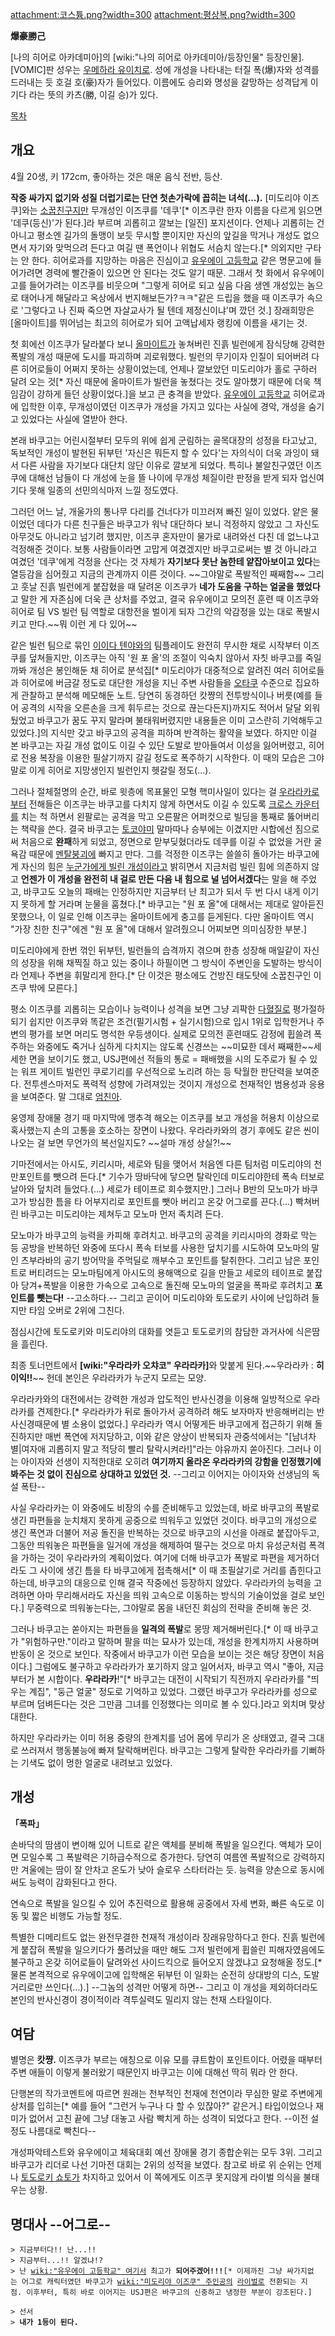 attachment:코스튬.png?width=300 attachment:평상복.png?width=300

'''爆豪勝己'''

[나의 히어로 아카데미아]의 [wiki:"나의 히어로 아카데미아/등장인물" 등장인물]. [VOMIC]판 성우는 [[우메하라 유이치로]].
성에 개성을 나타내는 터질 폭(爆)자와 성격를 드러내는 듯 호걸 호(豪)자가 들어있다. 이름에도 승리와 명성을 갈망하는 성격답게 이기다 라는 뜻의 카츠(勝, 이길 승)가 있다.

[[목차]]
== 개요 ==
4월 20생, 키 172cm, 좋아하는 것은 매운 음식 전반, 등산.

'''작중 싸가지 없기와 성질 더럽기로는 단연 첫손가락에 꼽히는 녀석(…).''' [미도리야 이즈쿠]와는 [[소꿉친구]]지만 무개성인 이즈쿠를 '데쿠'[* 이즈쿠란 한자 이름을 다르게 읽으면 '데쿠(등신)'가 된다.]라 부르며 괴롭히고 깔보는 [일진] 포지션이다. 언제나 괴롭히는 건 아니고 평소엔 길가의 돌맹이 보듯 무시할 뿐이지만 자신의 앞길을 막거나 개성도 없으면서 자기와 맞먹으려 든다고 여길 땐 폭언이나 위협도 서슴치 않는다.[* 의외지만 구타는 안 한다. 히어로과를 지망하는 마음은 진심이고 [[유우에이 고등학교]] 같은 명문고에 들어가려면 경력에 빨간줄이 있으면 안 된다는 것도 알기 때문. 그래서 첫 화에서 유우에이고를 들어가려는 이즈쿠를 비웃으며 "그렇게 히어로 되고 싶음 다음 생엔 개성있는 놈으로 태어나게 해달라고 옥상에서 번지해보든가?ㅋㅋ"같은 드립을 했을 때 이즈쿠가 속으로 '그렇다고 나 진짜 죽으면 자살교사가 될 텐데 제정신이냐'며 깠던 것.] 장래희망은 [올마이트]를 뛰어넘는 최고의 히어로가 되어 고액납세자 랭킹에 이름을 새기는 것.

첫 회에선 이즈쿠가 달라붙다 보니 [[올마이트]]가 놓쳐버린 진흙 빌런에게 잠식당해 강력한 폭발의 개성 때문에 도시를 파괴하며 괴로워했다. 빌런의 무기이자 인질이 되어버려 다른 히어로들이 어쩌지 못하는 상황이었는데, 언제나 깔보았던 미도리야가 홀로 구하러 달려 오는 것[* 자신 때문에 올마이트가 빌런을 놓쳤다는 것도 알아챘기 때문에 더욱 책임감이 강하게 들던 상황이었다.]을 보고 큰 충격을 받았다. [[유우에이 고등학교]] 히어로과에 입학한 이후, 무개성이였던 이즈쿠가 개성을 가지고 있다는 사실에 경악, 개성을 숨기고 있었다는 사실에 열받아 한다.

본래 바쿠고는 어린시절부터 모두의 위에 쉽게 군림하는 골목대장의 성정을 타고났고, 독보적인 개성이 발현된 뒤부턴 '자신은 뭐든지 할 수 있다'는 자의식이 더욱 과잉이 돼서 다른 사람을 자기보다 대단치 않단 이유로 깔보게 되었다. 특히나 불알친구였던 이즈쿠에 대해선 남들이 다 개성에 눈을 뜰 나이에 무개성 체질이란 판정을 받게 되자 업신여기다 못해 일종의 선민의식마저 느낄 정도였다.

그러던 어느 날, 개울가의 통나무 다리를 건너다가 미끄러져 빠진 일이 있었다. 얕은 물이었던 데다가 다른 친구들은 바쿠고가 워낙 대단하다 보니 걱정하지 않았고 그 자신도 아무것도 아니라고 넘기려 했지만, 이즈쿠 혼자만이 물가로 내려와선 다친 데 없느냐고 걱정해준 것이다. 보통 사람들이라면 고맙게 여겼겠지만 바쿠고로써는 별 것 아니라고 여겼던 '데쿠'에게 걱정을 산다는 것 자체가 '''자기보다 못난 놈한테 얕잡아보이고 있다'''는 열등감을 심어줬고 지금의 관계까지 이른 것이다. ~~그야말로 폭발적인 째째함~~ 그리고 훗날 진흙 빌런에게 붙잡혔을 때 달려온 이즈쿠가 '''네가 도움을 구하는 얼굴을 했었다'''고 말한 게 자존심에 더욱 큰 상처를 주었고, 결국 유우에이고 모의전 훈련 때 이즈쿠와 히어로 팀 VS 빌런 팀 역할로 대항전을 벌이게 되자 그간의 악감정을 있는 대로 폭발시키고 만다.~~뭐 이런 게 다 있어~~

같은 빌런 팀으로 묶인 [[이이다 텐야]]와의 팀플레이도 완전히 무시한 채로 시작부터 이즈쿠를 덮쳐들지만, 이즈쿠는 아직 '원 포 올'의 조절이 익숙치 않아서 자칫 바쿠고를 죽일까봐 개성은 봉인해둔 채 히어로 분석집[* 미도리야가 대중적으로 알려진 여러 히어로들과 히어로에 버금갈 정도로 대단한 개성을 지닌 주변 사람들을 [[오타쿠]] 수준으로 집요하게 관찰하고 분석해 메모해둔 노트. 당연히 동경하던 캇쨩의 전투방식이나 버릇(예를 들어 공격의 시작을 오른손을 크게 휘두르는 것으로 끊는다든지)까지도 적어서 달달 외워뒀었고 바쿠고가 꿈도 꾸지 말라며 불태워버렸지만 내용들은 이미 고스란히 기억해두고 있었다.]의 지식만 갖고 바쿠고의 공격을 피하며 반격하는 활약을 보였다. 하지만 이걸 본 바쿠고는 자길 개성 없이도 이길 수 있단 도발로 받아들여서 이성을 잃어버렸고, 히어로 전용 복장을 이용한 필살기까지 갈길 정도로 폭주하기 시작한다. 이 때의 모습은 그야말로 이게 히어로 지망생인지 빌런인지 헷갈릴 정도(…).

그러나 절체절명의 순간, 바로 윗층에 목표물인 모형 핵미사일이 있다는 걸 [[우라라카 오챠코|우라라카]]로부터 전해들은 이즈쿠는 바쿠고를 다치지 않게 하면서도 이길 수 있도록 [[크로스 카운터]]를 치는 척 하면서 왼팔로는 공격을 막고 오른팔은 어퍼컷으로 빌딩을 통째로 뚫어버리는 책략을 쓴다. 결국 바쿠고는 [[토코야미 후미카게|토코야미]] 말마따나 승부에는 이겼지만 시합에선 짐으로써 처음으로 '''완패'''하게 되었고, 정면으로 맏부딪혔더라도 데쿠를 이길 수 없었을 거란 굴욕감 때문에 [[멘탈붕괴]]에 빠지고 만다. 그를 걱정한 이즈쿠는 쓸쓸히 돌아가는 바쿠고에게 자신의 힘은 [[올마이트|누군가에게 빌린 개성]]이라고 밝히면서 지금처럼 빌린 힘에 의존하지 않고 '''언젠가 이 개성을 완전히 내 걸로 만든 다음 내 힘으로 널 넘어서겠다'''는 말을 해 주었고, 바쿠고도 오늘의 패배는 인정하지만 지금부터 난 최고가 되서 두 번 다시 내게 이기지 못하게 할 거라며 눈물을 훔쳤다.[* 바쿠고는 "원 포 올"에 대해서는 제대로 알아듣진 못했으나, 이 일로 인해 이즈쿠는 올마이트에게 충고를 듣게된다. 다만 올마이트 역시 "가장 친한 친구"에겐 "원 포 올"에 대해서 알려줬으니 어찌보면 의미심장한 부분.]

미도리야에게 한번 꺾인 뒤부턴, 빌런들의 습격까지 겪으며 한층 성장해 매일같이 자신의 성장을 위해 채찍질 하고 있는 중이나 하필이면 그 방식이 주변인을 도발하는 방식이라 언제나 주변을 휘말리게 한다.[* 단 이것은 평소에도 건방진 태도탓에 소꿉친구인 이즈쿠 밖에 모른다.]

평소 이즈쿠를 괴롭히는 모습이나 능력이나 성격을 보면 그냥 괴팍한 [[다혈질]]로 평가절하되기 쉽지만 이즈쿠와 똑같은 조건(필기시험 + 실기시험)으로 입시 1위로 입학한거나 주변의 평가를 보면 머리도 명석한 우등생이다. 실제로 모의전 훈련때도 감정에 휩쓸려 폭주하는 와중에도 죽거나 심하게 다치지는 않도록 신경쓰는 ~~미묘한 데서 째째한~~세세한 면을 보이기도 했고, USJ편에선 적들의 통로 = 패배했을 시의 도주로가 될 수 있는 워프 게이트 빌런인 쿠로기리를 우선적으로 노리려 하는 등 탁월한 판단력을 보여준다. 전투센스마저도 폭력적 성향에 가려져있는 것이지 개성으로 천재적인 범용성과 응용을 보여준다. 말 그대로 [[엄친아]].

웅영제 장애물 경기 때 마지막에 맹추격 해오는 이즈쿠를 보고 개성을 허용치 이상으로 혹사했는지 손의 고통을 호소하는 장면이 나왔다. 우라라카와의 경기 후에도 같은 씬이 나오는 걸 보면 무언가의 복선일지도? ~~설마 개성 상실?!~~

기마전에서는 아시도, 키리시마, 세로와 팀을 맺어서 처음엔 다른 팀처럼 미도리야의 천만포인트를 뺏으려 든다.[* 기수가 땅바닥에 닿으면 탈락인데 미도리야한테 폭속 터보로 날아와 덮치려 들었다.(...) 세로가 테이프로 회수했지만.] 그러나 B반의 모노마가 바쿠고가 방심한 틈을 타 어부지리로 포인트를 뺏아 버리고 온갖 어그로를 끈다.(...) 빡쳐버린 바쿠고는 미도리야는 제쳐두고 모노마 먼저 족치려 든다.

모노마가 바쿠고의 능력을 카피해 후려치고. 바쿠고의 공격을 키리시마의 경화로 막는 등 공방을 반복하던 와중에 또다시 폭속 터보를 사용한 덮치기를 시도하여 모노마의 말인 츠부라바의 공기 방어막을 주먹딜로 깨부수고 포인트를 탈취한다. 그리고 남은 포인트로 버티려드는 모노마팀에게 아시도의 용해액으로 길을 만들고 세로의 테이프로 붙잡아 당겨+폭발을 이용한 가속으로 고속으로 돌진해 모노마의 얼굴을 폭파로 후려치고 '''포인트를 뺏는다!''' --고소하다.-- 그리고 곧이어 미도리야와 토도로키 사이에 난입하려 들지만 타임 오버로 2위에 그친다.

점심시간에 토도로키와 미도리야의 대화를 엿듣고 토도로키의 참담한 과거사에 식은땀을 흘린다.

최종 토너먼트에서 '''[wiki:"우라라카 오챠코" 우라라카]'''와 맞붙게 된다.~~우라라카 : '''히이익!!'''~~ 헌데 본인은 우라라카가 누군지 모르는 모양.

우라라카와의 대전에서는 강력한 개성과 압도적인 반사신경을 이용해 일방적으로 우라라카를 견제한다.[* 우라라카가 뒤로 돌아가서 공격하려 해도 보자마자 반응해버리는 반사신경때문에 별 소용이 없었다.] 우라라카 역시 어떻게든 바쿠고에게 접근하기 위해 돌진하지만 매번 폭연에 저지당하고, 이와 같은 양상이 반복되자 관중석에서는 "[남녀차별|여자애 괴롭히지 말고 적당히 빨리 탈락시켜라!]"라는 야유까지 쏟아진다. 그러나 이는 아이자와 선생이 지적한대로 오히려 '''여기까지 올라온 우라라카의 강함을 인정했기에 봐주는 것 없이 진심으로 상대하고 있었던 것.''' --그리고 이어지는 아이자와 선생님의 독설 폭탄--

사실 우라라카는 이 와중에도 비장의 수를 준비해두고 있었는데, 바로 바쿠고의 폭발로 생긴 파편들을 눈치채지 못하게 공중으로 띄워두고 있었던 것이다. 바쿠고의 개성으로 생긴 폭연과 더불어 저공 돌진을 반복하는 것으로 바쿠고의 시선을 아래로 붙잡아두고, 그동안 띄워놓은 파편들을 일거에 개성을 해제하여 떨구는 것으로 마치 유성군처럼 폭격을 가하는 것이 우라라카의 계획이었다. 여기에 더해 바쿠고가 폭발로 파편을 제거하더라도 그 사이에 생긴 틈을 타 바쿠고에게 접촉해서[* 이 때 초필살기로 거리를 좁힌다고 하는데, 바쿠고의 대응으로 인해 결국 작중에선 등장하지 않았다. 우라라카의 능력을 고려하면 아마 무리해서라도 자신을 띄워 고속으로 이동하는 방식의 기술이었을 걸로 보인다.] 무중력으로 띄워놓는다는, 그야말로 몸을 내던진 회심의 전략을 준비해 놓은 것. 

그러나 바쿠고는 쏟아지는 파편들을 '''일격의 폭발'''로 몽땅 제거해버린다.[* 이 때 바쿠고가 "위험하구만."이라고 말하며 팔을 떠는 묘사가 있는데, 개성을 한계치까지 사용하며 반동이 온 것으로 보인다. 작중에서 바쿠고가 이런 모습을 보이는 것은 해당 장면이 처음이다.] 그럼에도 불구하고 우라라카가 포기하지 않고 일어서자, 바쿠고 역시 "좋아, 지금부터가 본 시합이다. '''우라라카'''!"[* 바쿠고는 대전이 시작되기 직전까지 우라라카를 "띄우는 계집", "둥근 얼굴" 정도로 기억하고 있었다. 그랬던 바쿠고가 우라라카를 성으로 부르며 덤벼든다는 것은 그만큼 그녀를 인정했다는 의미로 볼 수 있다.]라고 외치며 맞상대한다. 

하지만 우라라카는 이미 허용 중량의 한계치를 넘어 몸에 무리가 온 상태였고, 결국 그대로 쓰러져서 행동불능에 빠져 탈락해버린다. 바쿠고는 그렇게 탈락한 우라라카를 기뻐하는 기색도 없이 멍한 얼굴로 내려보고 있었다.   
== 개성 ==
'''「폭파」'''

손바닥의 땀샘이 변이해 있어 니트로 같은 액체를 분비해 폭발을 일으킨다. 액체가 모이면 모일수록 그 폭발력은 기하급수적으로 증가한다. 당연히 여름엔 폭발적으로 강력하지만 겨울에는 땀이 잘 안차고 온도가 낮아 슬로우 스타터라는 듯. 능력을 양손으로 동시에 써도 능력이 감화된다고 한다. 

연속으로 폭발을 일으킬 수 있어 추진력으로 활용해 공중에서 자세 변화, 빠른 속도로 이동 및 짧은 비행도 가능할 정도.

특별한 디메리트도 없는 완전무결한 천재적 개성이라 장래유망하다고 한다. 진흙 빌런에게 붙잡혀 폭발을 일으키다가 풀려났을 때만 해도 그저 빌런에게 휩쓸린 피해자였음에도 불구하고 온갖 히어로들이 달려와선 사이드킥으로 들어오지 않겠냐고 요청해올 정도.[* 물론 본격적으로 유우에이고에 입학해온 뒤부턴 이 일화는 순전히 상대방의 디스, 도발거리로만 쓰인다(…).] --그놈의 성격만 어떻게 하면-- 그리고 이 개성을 제외하더라도 본인의 반사신경이 경이적이라 격투실력도 밀리지 않는 천재 스타일이다.

== 여담 == 
별명은 '''캇쨩.''' 이즈쿠가 부르는 애칭으로 이유 모를 큐트함이 포인트이다. 어렸을 때부터 주변 애들이 이렇게 불러왔기 때문인지 바쿠고는 이에 대해선 딱히 뭐라 안 한다.

단행본의 작가코멘트에 따르면 원래는 천부적인 천재에 천연이라 무심한 말로 주변에게 상처를 입히는[* 예를 들어 "그런거 누구나 다 할 수 있잖아?" 같은거.] 타입이었으나 재미가 없어서 고친 끝에 그냥 대놓고 사람 빡치게 하는 성격이 되었다고 한다. --이전 설정도 나름대로 빡친다--

개성파악테스트와 유우에이고 체육대회 예선 장애물 경기 종합순위는 모두 3위. 그리고 바쿠고가 리더로 나선 기마전 대회는 2위의 성적을 보였다. 참고로 바로 위 순위는 언제나 [[토도로키 쇼토]]가 차지하고 있어서 이 쪽에게도 이즈쿠 못지않게 라이벌 의식을 불태우는 상황.

== 명대사 --어그로-- ==

 > 지금부터다!! 난...!!
 > 지금부터...!! 알겠냐!?
 > 난 [[wiki:"유우에이 고등학교" 여기]]서 최고가 '''되어주겠어!!!'''[* 이제까진 그냥 싸가지없는 어그로 캐릭터였던 바쿠고가 [[wiki:"미도리야 이즈쿠" 주인공]]의 [[라이벌]]로 전환되는 지점. 이후부터, 특히 바로 이어지는 USJ편은 바쿠고의 신중하고 냉정한 부분이 강조된다.]

 > 선서
 > '''내가 1등이 된다.'''
